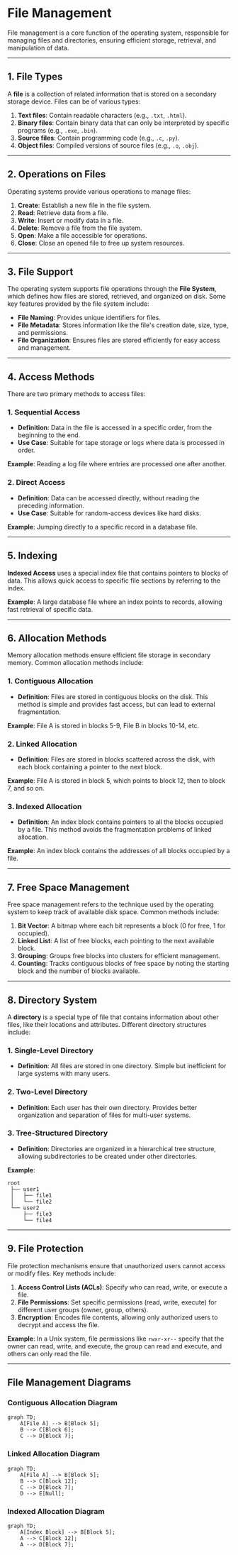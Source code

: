 # File Management

File management is a core function of the operating system, responsible for managing files and directories, ensuring efficient storage, retrieval, and manipulation of data.

---

## 1. File Types

A **file** is a collection of related information that is stored on a secondary storage device. Files can be of various types:

1. **Text files**: Contain readable characters (e.g., `.txt`, `.html`).
2. **Binary files**: Contain binary data that can only be interpreted by specific programs (e.g., `.exe`, `.bin`).
3. **Source files**: Contain programming code (e.g., `.c`, `.py`).
4. **Object files**: Compiled versions of source files (e.g., `.o`, `.obj`).

---

## 2. Operations on Files

Operating systems provide various operations to manage files:

1. **Create**: Establish a new file in the file system.
2. **Read**: Retrieve data from a file.
3. **Write**: Insert or modify data in a file.
4. **Delete**: Remove a file from the file system.
5. **Open**: Make a file accessible for operations.
6. **Close**: Close an opened file to free up system resources.

---

## 3. File Support

The operating system supports file operations through the **File System**, which defines how files are stored, retrieved, and organized on disk. Some key features provided by the file system include:

- **File Naming**: Provides unique identifiers for files.
- **File Metadata**: Stores information like the file's creation date, size, type, and permissions.
- **File Organization**: Ensures files are stored efficiently for easy access and management.

---

## 4. Access Methods

There are two primary methods to access files:

### 1. Sequential Access
- **Definition**: Data in the file is accessed in a specific order, from the beginning to the end.
- **Use Case**: Suitable for tape storage or logs where data is processed in order.
  
**Example**:
Reading a log file where entries are processed one after another.

### 2. Direct Access
- **Definition**: Data can be accessed directly, without reading the preceding information.
- **Use Case**: Suitable for random-access devices like hard disks.
  
**Example**:
Jumping directly to a specific record in a database file.

---

## 5. Indexing

**Indexed Access** uses a special index file that contains pointers to blocks of data. This allows quick access to specific file sections by referring to the index.

**Example**:
A large database file where an index points to records, allowing fast retrieval of specific data.

---

## 6. Allocation Methods

Memory allocation methods ensure efficient file storage in secondary memory. Common allocation methods include:

### 1. Contiguous Allocation
- **Definition**: Files are stored in contiguous blocks on the disk. This method is simple and provides fast access, but can lead to external fragmentation.
  
**Example**:
File A is stored in blocks 5-9, File B in blocks 10-14, etc.

### 2. Linked Allocation
- **Definition**: Files are stored in blocks scattered across the disk, with each block containing a pointer to the next block.
  
**Example**:
File A is stored in block 5, which points to block 12, then to block 7, and so on.

### 3. Indexed Allocation
- **Definition**: An index block contains pointers to all the blocks occupied by a file. This method avoids the fragmentation problems of linked allocation.
  
**Example**:
An index block contains the addresses of all blocks occupied by a file.

---

## 7. Free Space Management

Free space management refers to the technique used by the operating system to keep track of available disk space. Common methods include:

1. **Bit Vector**: A bitmap where each bit represents a block (0 for free, 1 for occupied).
2. **Linked List**: A list of free blocks, each pointing to the next available block.
3. **Grouping**: Groups free blocks into clusters for efficient management.
4. **Counting**: Tracks contiguous blocks of free space by noting the starting block and the number of blocks available.

---

## 8. Directory System

A **directory** is a special type of file that contains information about other files, like their locations and attributes. Different directory structures include:

### 1. Single-Level Directory
- **Definition**: All files are stored in one directory. Simple but inefficient for large systems with many users.

### 2. Two-Level Directory
- **Definition**: Each user has their own directory. Provides better organization and separation of files for multi-user systems.

### 3. Tree-Structured Directory
- **Definition**: Directories are organized in a hierarchical tree structure, allowing subdirectories to be created under other directories.

**Example**:
```
root
 ├── user1
 │   ├── file1
 │   └── file2
 └── user2
     ├── file3
     └── file4
```

---

## 9. File Protection

File protection mechanisms ensure that unauthorized users cannot access or modify files. Key methods include:

1. **Access Control Lists (ACLs)**: Specify who can read, write, or execute a file.
2. **File Permissions**: Set specific permissions (read, write, execute) for different user groups (owner, group, others).
3. **Encryption**: Encodes file contents, allowing only authorized users to decrypt and access the file.

**Example**:
In a Unix system, file permissions like `rwxr-xr--` specify that the owner can read, write, and execute, the group can read and execute, and others can only read the file.

---

## File Management Diagrams

### Contiguous Allocation Diagram
```mermaid
graph TD;
    A[File A] --> B[Block 5];
    B --> C[Block 6];
    C --> D[Block 7];
```

### Linked Allocation Diagram
```mermaid
graph TD;
    A[File A] --> B[Block 5];
    B --> C[Block 12];
    C --> D[Block 7];
    D --> E[Null];
```

### Indexed Allocation Diagram
```mermaid
graph TD;
    A[Index Block] --> B[Block 5];
    A --> C[Block 12];
    A --> D[Block 7];
```
